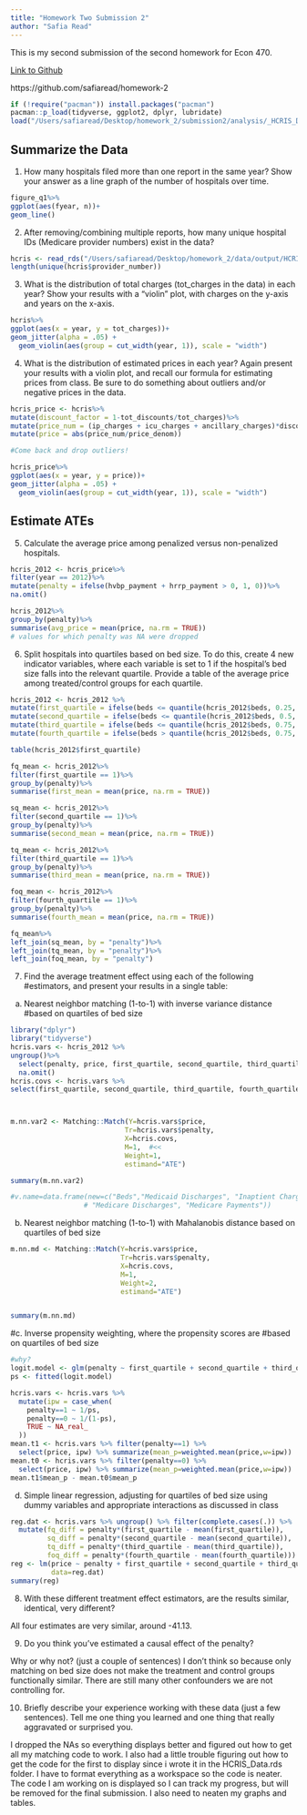 ```yaml
---
title: "Homework Two Submission 2"
author: "Safia Read"
---
```

This is my second submission of the second homework for Econ 470. 

[Link to Github](https://github.com/safiaread/homework-2)

https://github.com/safiaread/homework-2

```r
if (!require("pacman")) install.packages("pacman")
pacman::p_load(tidyverse, ggplot2, dplyr, lubridate)
load("/Users/safiaread/Desktop/homework_2/submission2/analysis/_HCRIS_Data_workspace.Rdata")
```

## Summarize the Data
1. How many hospitals filed more than one report in the same year? 
Show your answer as a line graph of the number of hospitals over time.

```r
figure_q1%>%
ggplot(aes(fyear, n))+
geom_line()
```

2. After removing/combining multiple reports, how many unique hospital
IDs (Medicare provider numbers) exist in the data?
```r
hcris <- read_rds("/Users/safiaread/Desktop/homework_2/data/output/HCRIS_Data.rds")
length(unique(hcris$provider_number))
```

3. What is the distribution of total charges (tot_charges in the data) 
in each year? Show your results with a “violin” plot, with charges on 
the y-axis and years on the x-axis.

```r
hcris%>%
ggplot(aes(x = year, y = tot_charges))+
geom_jitter(alpha = .05) +
  geom_violin(aes(group = cut_width(year, 1)), scale = "width")
```

4. What is the distribution of estimated prices in each year? Again present 
your results with a violin plot, and recall our formula for estimating 
prices from class. Be sure to do something about outliers and/or negative 
prices in the data.
```r
hcris_price <- hcris%>%
mutate(discount_factor = 1-tot_discounts/tot_charges)%>%
mutate(price_num = (ip_charges + icu_charges + ancillary_charges)*discount_factor - tot_mcare_payment, price_denom = tot_discharges - mcare_discharges)%>%
mutate(price = abs(price_num/price_denom))

#Come back and drop outliers!

hcris_price%>%
ggplot(aes(x = year, y = price))+
geom_jitter(alpha = .05) +
  geom_violin(aes(group = cut_width(year, 1)), scale = "width")
```

## Estimate ATEs

5. Calculate the average price among penalized versus non-penalized 
hospitals.
```r
hcris_2012 <- hcris_price%>%
filter(year == 2012)%>%
mutate(penalty = ifelse(hvbp_payment + hrrp_payment > 0, 1, 0))%>%
na.omit()

hcris_2012%>%
group_by(penalty)%>%
summarise(avg_price = mean(price, na.rm = TRUE))
# values for which penalty was NA were dropped
```

6. Split hospitals into quartiles based on bed size. To do this, 
create 4 new indicator variables, where each variable is set to 1 
if the hospital’s bed size falls into the relevant quartile. Provide
a table of the average price among treated/control groups for each 
quartile.
```r
hcris_2012 <- hcris_2012 %>%
mutate(first_quartile = ifelse(beds <= quantile(hcris_2012$beds, 0.25, na.rm = TRUE), 1, 0))%>%
mutate(second_quartile = ifelse(beds <= quantile(hcris_2012$beds, 0.5, na.rm = TRUE) & beds > quantile(hcris_2012$beds, 0.25, na.rm = TRUE), 1, 0)) %>%
mutate(third_quartile = ifelse(beds <= quantile(hcris_2012$beds, 0.75, na.rm = TRUE) & beds > quantile(hcris_2012$beds, 0.5, na.rm = TRUE), 1, 0)) %>%
mutate(fourth_quartile = ifelse(beds > quantile(hcris_2012$beds, 0.75, na.rm = TRUE), 1, 0))

table(hcris_2012$first_quartile)

fq_mean <- hcris_2012%>%
filter(first_quartile == 1)%>%
group_by(penalty)%>%
summarise(first_mean = mean(price, na.rm = TRUE))

sq_mean <- hcris_2012%>%
filter(second_quartile == 1)%>%
group_by(penalty)%>%
summarise(second_mean = mean(price, na.rm = TRUE))

tq_mean <- hcris_2012%>%
filter(third_quartile == 1)%>%
group_by(penalty)%>%
summarise(third_mean = mean(price, na.rm = TRUE))

foq_mean <- hcris_2012%>%
filter(fourth_quartile == 1)%>%
group_by(penalty)%>%
summarise(fourth_mean = mean(price, na.rm = TRUE))

fq_mean%>%
left_join(sq_mean, by = "penalty")%>%
left_join(tq_mean, by = "penalty")%>%
left_join(foq_mean, by = "penalty")
```


7. Find the average treatment effect using each of the following 
#estimators, and present your results in a single table:

a. Nearest neighbor matching (1-to-1) with inverse variance distance 
#based on quartiles of bed size
```r
library("dplyr")
library("tidyverse")
hcris.vars <- hcris_2012 %>% 
ungroup()%>%
  select(penalty, price, first_quartile, second_quartile, third_quartile, fourth_quartile) %>%
  na.omit()
hcris.covs <- hcris.vars %>%
select(first_quartile, second_quartile, third_quartile, fourth_quartile)



m.nn.var2 <- Matching::Match(Y=hcris.vars$price,
                            Tr=hcris.vars$penalty,
                            X=hcris.covs,
                            M=1,  #<<
                            Weight=1,
                            estimand="ATE")

summary(m.nn.var2)

#v.name=data.frame(new=c("Beds","Medicaid Discharges", "Inaptient Charges",
                  # "Medicare Discharges", "Medicare Payments"))
```

b. Nearest neighbor matching (1-to-1) with Mahalanobis distance based
 on quartiles of bed size
```r
m.nn.md <- Matching::Match(Y=hcris.vars$price,
                           Tr=hcris.vars$penalty,
                           X=hcris.covs,
                           M=1,
                           Weight=2,
                           estimand="ATE")


summary(m.nn.md)
```

#c. Inverse propensity weighting, where the propensity scores are 
#based on quartiles of bed size
```r
#why?
logit.model <- glm(penalty ~ first_quartile + second_quartile + third_quartile + fourth_quartile, family=binomial, data=hcris.vars)
ps <- fitted(logit.model)

hcris.vars <- hcris.vars %>%
  mutate(ipw = case_when(
    penalty==1 ~ 1/ps,
    penalty==0 ~ 1/(1-ps),
    TRUE ~ NA_real_
  ))
mean.t1 <- hcris.vars %>% filter(penalty==1) %>%
  select(price, ipw) %>% summarize(mean_p=weighted.mean(price,w=ipw))
mean.t0 <- hcris.vars %>% filter(penalty==0) %>%
  select(price, ipw) %>% summarize(mean_p=weighted.mean(price,w=ipw))
mean.t1$mean_p - mean.t0$mean_p
```

d. Simple linear regression, adjusting for quartiles of bed size 
using dummy variables and appropriate interactions as discussed in 
class
```r
reg.dat <- hcris.vars %>% ungroup() %>% filter(complete.cases(.)) %>%
  mutate(fq_diff = penalty*(first_quartile - mean(first_quartile)),
         sq_diff = penalty*(second_quartile - mean(second_quartile)),
         tq_diff = penalty*(third_quartile - mean(third_quartile)),
         foq_diff = penalty*(fourth_quartile - mean(fourth_quartile)))
reg <- lm(price ~ penalty + first_quartile + second_quartile + third_quartile + fourth_quartile + fq_diff + sq_diff + tq_diff + foq_diff,
          data=reg.dat)
summary(reg)
```

8. With these different treatment effect estimators, are the results
similar, identical, very different?

All four estimates are very similar, around -41.13.

9. Do you think you’ve estimated a causal effect of the penalty? 

Why or why not? (just a couple of sentences)
I don't think so because only matching on bed size does not make the treatment and control groups functionally similar. There are still many other confounders we are not controlling for.

10. Briefly describe your experience working with these data (just a 
few sentences). Tell me one thing you learned and one thing that 
really aggravated or surprised you. 

 I dropped the NAs so everything displays better and figured out how to get all my matching code to work. I also had a little trouble figuring out how to get the code for the first to display since i wrote it in the HCRIS_Data.rds folder. I have to format everything as a workspace so the code is neater. The code I am working on is displayed so I can track my progress, but will be removed for the final submission. I also need to neaten my graphs and tables.